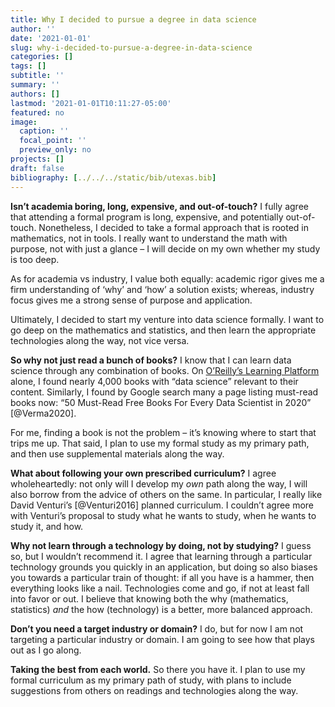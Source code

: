```yaml
---
title: Why I decided to pursue a degree in data science
author: ''
date: '2021-01-01'
slug: why-i-decided-to-pursue-a-degree-in-data-science
categories: []
tags: []
subtitle: ''
summary: ''
authors: []
lastmod: '2021-01-01T10:11:27-05:00'
featured: no
image:
  caption: ''
  focal_point: ''
  preview_only: no
projects: []
draft: false
bibliography: [../../../static/bib/utexas.bib]
---
```


**Isn't academia boring, long, expensive, and out-of-touch?** I fully agree that attending a formal program is long, expensive, and potentially out-of-touch. Nonetheless, I decided to take a formal approach that is rooted in mathematics, not in tools. I really want to understand the math with purpose, not with just a glance -- I will decide on my own whether my study is too deep.  

As for academia vs industry, I value both equally: academic rigor gives me a firm understanding of 'why' and 'how' a solution exists; whereas, industry focus gives me a strong sense of purpose and application.

Ultimately, I decided to start my venture into data science formally. I want to go deep on the mathematics and statistics, and then learn the appropriate technologies along the way, not vice versa.

**So why not just read a bunch of books?** I know that I can learn data science through any combination of books. On [O'Reilly's Learning Platform](https://www.oreilly.com/) alone, I found nearly 4,000 books with "data science" relevant to their content. Similarly, I found by Google search many a page listing must-read books now: "50 Must-Read Free Books For Every Data Scientist in 2020" [@Verma2020]. 

For me, finding a book is not the problem -- it's knowing where to start that trips me up. That said, I plan to use my formal study as my primary path, and then use supplemental materials along the way.

**What about following your own prescribed curriculum?** I agree wholeheartedly: not only will I develop my *own* path along the way, I will also borrow from the advice of others on the same. In particular, I really like David Venturi's [@Venturi2016] planned curriculum. I couldn't agree more with Venturi's proposal to study what he wants to study, when he wants to study it, and how.

**Why not learn through a technology by doing, not by studying?** I guess so, but I wouldn't recommend it. I agree that learning through a particular technology grounds you quickly in an application, but doing so also biases you towards a particular train of thought: if all you have is a hammer, then everything looks like a nail. Technologies come and go, if not at least fall into favor or out. I believe that knowing both the why (mathematics, statistics) *and* the how (technology) is a better, more balanced approach.

**Don't you need a target industry or domain?** I do, but for now I am not targeting a particular industry or domain. I am going to see how that plays out as I go along.

**Taking the best from each world.** So there you have it. I plan to use my formal curriculum as my primary path of study, with plans to include suggestions from others on readings and technologies along the way. 
